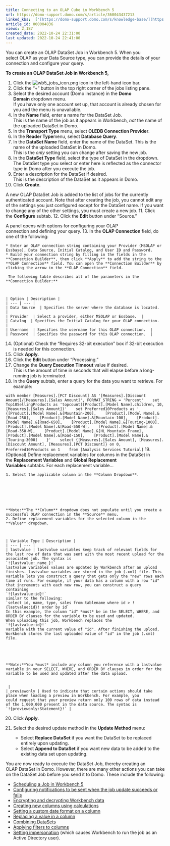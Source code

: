 ```yaml
---
title: Connecting to an OLAP Cube in Workbench 5
url: https://domo-support.domo.com/s/article/360043437213
linked_kbs:  ['[https://domo-support.domo.com/s/knowledge-base/](https://domo-support.domo.com/s/knowledge-base/)', '[https://domo-support.domo.com/s/](https://domo-support.domo.com/s/)', '[https://domo-support.domo.com/s/topic/0TO5w000000ZammGAC](https://domo-support.domo.com/s/topic/0TO5w000000ZammGAC)', '[https://domo-support.domo.com/s/topic/0TO5w000000ZaoPGAS](https://domo-support.domo.com/s/topic/0TO5w000000ZaoPGAS)', '[https://domo-support.domo.com/s/topic/0TO5w000000ZapTGAS](https://domo-support.domo.com/s/topic/0TO5w000000ZapTGAS)', '[https://domo-support.domo.com/s/article/360043212294](https://domo-support.domo.com/s/article/360043212294)', '[https://domo-support.domo.com/s/article/360043437333](https://domo-support.domo.com/s/article/360043437333)', '[https://domo-support.domo.com/s/article/360043437413](https://domo-support.domo.com/s/article/360043437413)', '[https://domo-support.domo.com/s/article/360042932794](https://domo-support.domo.com/s/article/360042932794)', '[https://domo-support.domo.com/s/article/360043437473](https://domo-support.domo.com/s/article/360043437473)', '[https://domo-support.domo.com/s/article/360043437433](https://domo-support.domo.com/s/article/360043437433)', '[https://domo-support.domo.com/s/article/360043437193](https://domo-support.domo.com/s/article/360043437193)', '[https://domo-support.domo.com/s/article/360042932814](https://domo-support.domo.com/s/article/360042932814)', '[https://domo-support.domo.com/s/article/360043437173](https://domo-support.domo.com/s/article/360043437173)', '[https://domo-support.domo.com/s/article/360043437213](https://domo-support.domo.com/s/article/360043437213)', '[https://domo-support.domo.com/s/topic/0TO5w000000ZapTGAS/workbench-5](https://domo-support.domo.com/s/topic/0TO5w000000ZapTGAS/workbench-5)', '[https://domo-support.domo.com/s/article/360043429933](https://domo-support.domo.com/s/article/360043429933)', '[https://domo-support.domo.com/s/article/360043429953](https://domo-support.domo.com/s/article/360043429953)', '[https://domo-support.domo.com/s/article/360042925494](https://domo-support.domo.com/s/article/360042925494)', '[https://domo-support.domo.com/s/article/4408174643607](https://domo-support.domo.com/s/article/4408174643607)', '[https://domo-support.domo.com/s/article/360043429913](https://domo-support.domo.com/s/article/360043429913)', '[https://domo-support.domo.com/s/login/](https://domo-support.domo.com/s/login/)']
article_id: 000004836
views: 2,187
created_date: 2022-10-24 22:31:00
last updated: 2022-10-24 22:41:00
---
```




You can create an OLAP DataSet Job in Workbench 5. When you select OLAP as your Data Source type, you can provide the details of your connection and configure your query.


**To create an OLAP DataSet Job in Workbench 5,**


1. Click the ![wb5_jobs_icon.png](wb5_jobs_icon.png) icon in the left-hand icon bar.
2. Click the "+" button in the top right corner of the jobs listing pane.
3. Select the desired account (Domo instance) in the **Domo Domain** dropdown menu.  
 If you have only one account set up, that account is already chosen for you and the menu is unavailable.
4. In the **Name** field, enter a name for the DataSet Job.  
 This is the name of the job as it appears in Workbench, *not* the name of the uploaded DataSet in Domo.
5. In the **Transport Type** menu, select **OLEDB Connection Provider**.
6. In the **Reader Type**menu, select **Database Query**.
7. In the **DataSet Name** field, enter the name of the DataSet. This is the name of the uploaded DataSet in Domo.  
 This is the *only* setting you can change after saving the new job.
8. In the **DataSet Type** field, select the type of DataSet in the dropdown.  
 The DataSet type you select or enter here is reflected as the connector type in Domo after you execute the job.
9. Enter a description for the DataSet if desired.  
 This is the description of the DataSet as it appears in Domo.
10. Click **Create**.  
   
 A new OLAP DataSet Job is added to the list of jobs for the currently authenticated account. Note that after creating the job, you cannot edit any of the settings you just configured except for the DataSet name. If you want to change any of the other settings, you must create a new job.
11. Click the **Configure** subtab.
12. Click the **Edit** button under "Source."  
   
 A panel opens with options for configuring your OLAP connection and defining your query.
13. In the **OLAP Connection** field, do one of the following:


	* Enter an OLAP connection string containing your Provider (MSOLAP or Essbase), Data Source, Initial Catalog, and User ID and Password.
	* Build your connection string by filling in the fields in the **Connection Builder**, then click **Apply** to add the string to the **OLAP Connection** field. You can open the **Connection Builder** by clicking the arrow in the **OLAP Connection** field.  
	   
	 The following table describes all of the parameters in the **Connection Builder:**
	
	
	
	| Option | Description |
	| --- | --- |
	| Data Source  | Specifies the server where the database is located.  |
	| Provider  | Select a provider, either MSOLAP or Essbase.  |
	| Catalog  | Specifies the Initial Catalog for your OLAP connection.  |
	| Username  | Specifies the username for this OLAP connection.  |
	| Password  | Specifies the password for this OLAP connection.  |
14. (Optional) Check the "Requires 32-bit execution" box if 32-bit execution is needed for this connection.
15. Click **Apply.**
16. Click the **Edit** button under "Processing."
17. Change the **Query Execution Timeout** value if desired.  
 This is the amount of time in seconds that will elapse before a long-running job is terminated.
18. In the **Query** subtab, enter a query for the data you want to retrieve. For example:  
   
 `with member [Measures].[PCT Discount] AS '[Measures].[Discount Amount]/[Measures].[Sales Amount]', FORMAT_STRING = 'Percent'  
 set Top10SellingProducts as 'topcount([Product].[Model Name].children, 10, [Measures].[Sales Amount])'  
 set Preferred10Products as '  
 {[Product].[Model Name].&[Mountain-200],  
 [Product].[Model Name].&[Road-250],  
 [Product].[Model Name].&[Mountain-100],  
 [Product].[Model Name].&[Road-650],  
 [Product].[Model Name].&[Touring-1000],  
 [Product].[Model Name].&[Road-550-W],  
 [Product].[Model Name].&[Road-350-W],  
 [Product].[Model Name].&[HL Mountain Frame],  
 [Product].[Model Name].&[Road-150],  
 [Product].[Model Name].&[Touring-3000]  
 }'  
 select {[Measures].[Sales Amount], [Measures].[Discount Amount], [Measures].[PCT Discount]} on 0,  
 Preferred10Products on 1  
 from [Analysis Services Tutorial]`
19. (Optional) Define replacement variables for columns in the DataSet in the **Replacement Variables** and **Global Replacement Variables** subtabs. For each replacement variable...


	1. Select the applicable column in the **Column Dropdown**.
	
	
	
	
	 
	
	
	**Note:**The **Column** dropdown does not populate until you create a successful OLAP connection in the **Source** menu.
	2. Define replacement variables for the selected column in the **Value** dropdown.
	
	
	
	| Variable Type | Description |
	| --- | --- |
	| lastvalue | lastvalue variables keep track of relevant fields for the last row of data that was sent with the most recent upload for the associated job. The syntax is
	`!{lastvalue:_name_}!`
	lastvalue variables values are updated by Workbench after an upload finishes. lastvalue variables are stored in the job (.xml) file. This variable lets you construct a query that gets only the "new" rows each time it runs. For example, if your data has a column with a row "id" that increments with each new row, you can construct a query containing
	`!{lastvalue:id}!`
	similar to the following:
	`select id, name, type, sales from tablename where id > !{lastvalue:id}! order by id`
	In this example, the column "id" *must* be in the SELECT, WHERE, and ORDER BY clauses for the variable to be used and updated.
	When uploading this job, Workbench replaces the
	`!{lastvalue:id}!`
	variable with the current value of "id". After finishing the upload, Workbench stores the last uploaded value of "id" in the job (.xml) file.
	
	
	
	
	
	**Note:**You *must* include any column you reference with a lastvalue variable in your SELECT, WHERE, and ORDER BY clauses in order for the variable to be used and updated after the data upload.
	
	
	 |
	| previewonly | Used to indicate that certain actions should take place when loading a preview in Workbench. For example, you could request that your preview return only 100 rows of data instead of the 1,000,000 present in the data source. The syntax is
	`!{previewonly:Statement}!` |
20. Click **Apply**.
21. Select the desired update method in the **Update Method** menu:


	* Select **Replace DataSet** if you want the DataSet to be replaced entirely upon updating.
	* Select **Append to DataSet** if you want new data to be added to the existing data set upon updating.


You are now ready to execute the DataSet Job, thereby creating an OLAP DataSet in Domo. However, there are many other actions you can take on the DataSet Job before you send it to Domo. These include the following:


* [Scheduling a Job in Workbench 5](/s/article/360043212294 "Scheduling a Job in Workbench 4")
* [Configuring notifications to be sent when the job update succeeds or fails](/s/article/360043437333 "Setting Notifications in Workbench 4")
* [Encrypting and decrypting Workbench data](/s/article/360043437413 "Encrypting and Decrypting Workbench 4 Data")
* [Creating new columns using calculations](/s/article/360042932794 "Creating Columns in Workbench 4 Using Calculations")
* [Setting a custom date format on a column](/s/article/360043437473 "Setting a Custom Date Format on a Column in Workbench 4")
* [Replacing a value in a column](/s/article/360043437433 "Replacing a Column Value in Workbench 4")
* [Combining DataSets](/s/article/360043437193 "Combining DataSets in Workbench 4")
* [Applying filters to columns](/s/article/360042932814 "Filtering Columns in Workbench 4")
* [Setting impersonation](/s/article/360043437173) (which causes Workbench to run the job as an Active Directory user).
